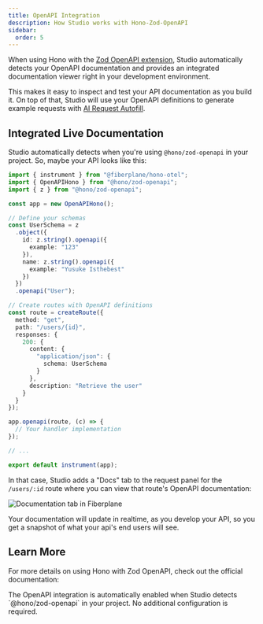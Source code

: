 ```yaml
---
title: OpenAPI Integration
description: How Studio works with Hono-Zod-OpenAPI
sidebar:
  order: 5
---
```



When using Hono with the [Zod OpenAPI extension](https://hono.dev/examples/zod-openapi), Studio automatically detects your OpenAPI documentation and provides an integrated documentation viewer right in your development environment.

This makes it easy to inspect and test your API documentation as you build it. On top of that, Studio will use your OpenAPI definitions to generate example requests with [AI Request Autofill](/docs/features/generating-with-ai).

## Integrated Live Documentation

Studio automatically detects when you're using `@hono/zod-openapi` in your project.
So, maybe your API looks like this:

```ts title="src/index.ts"
import { instrument } from "@fiberplane/hono-otel";
import { OpenAPIHono } from "@hono/zod-openapi";
import { z } from "@hono/zod-openapi";

const app = new OpenAPIHono();

// Define your schemas
const UserSchema = z
  .object({
    id: z.string().openapi({
      example: "123"
    }),
    name: z.string().openapi({
      example: "Yusuke Isthebest"
    })
  })
  .openapi("User");

// Create routes with OpenAPI definitions
const route = createRoute({
  method: "get",
  path: "/users/{id}",
  responses: {
    200: {
      content: {
        "application/json": {
          schema: UserSchema
        }
      },
      description: "Retrieve the user"
    }
  }
});

app.openapi(route, (c) => {
  // Your handler implementation
});

// ...

export default instrument(app);
```

In that case, Studio adds a "Docs" tab to the request panel for the `/users/:id` route where you can view that route's OpenAPI documentation:

![Documentation tab in Fiberplane](@/assets/blog/2024-12-05-documentation-tab.png)

Your documentation will update in realtime, as you develop your API, so you get a snapshot of what your api's end users will see.

## Learn More

For more details on using Hono with Zod OpenAPI, check out the official documentation:

<LinkCard
  title="Hono Zod OpenAPI Documentation"
  description="Learn more about defining OpenAPI schemas with Hono and Zod"
  href="https://hono.dev/examples/zod-openapi"
/>

<Aside>
  The OpenAPI integration is automatically enabled when Studio detects
  `@hono/zod-openapi` in your project. No additional configuration is required.
</Aside>
